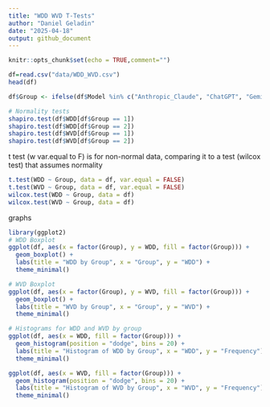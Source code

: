 ---
title: "WDD WVD T-Tests"
author: "Daniel Geladin"
date: "2025-04-18"
output: github_document
---

```{r setup, include=FALSE}
knitr::opts_chunk$set(echo = TRUE,comment="")
```

```{r}
df=read.csv("data/WDD_WVD.csv")
head(df)
```
```{r}
df$Group <- ifelse(df$Model %in% c("Anthropic_Claude", "ChatGPT", "Gemini"), 1, 2)

# Normality tests
shapiro.test(df$WDD[df$Group == 1])
shapiro.test(df$WDD[df$Group == 2])
shapiro.test(df$WVD[df$Group == 1])
shapiro.test(df$WVD[df$Group == 2])

```

t test (w var.equal to F) is for non-normal data, comparing it to a test (wilcox test) that assumes normality
```{r}
t.test(WDD ~ Group, data = df, var.equal = FALSE)
t.test(WVD ~ Group, data = df, var.equal = FALSE)
wilcox.test(WDD ~ Group, data = df)
wilcox.test(WVD ~ Group, data = df)
```


graphs
```{r}
library(ggplot2)
# WDD Boxplot
ggplot(df, aes(x = factor(Group), y = WDD, fill = factor(Group))) +
  geom_boxplot() +
  labs(title = "WDD by Group", x = "Group", y = "WDD") +
  theme_minimal()

# WVD Boxplot
ggplot(df, aes(x = factor(Group), y = WVD, fill = factor(Group))) +
  geom_boxplot() +
  labs(title = "WVD by Group", x = "Group", y = "WVD") +
  theme_minimal()

# Histograms for WDD and WVD by group
ggplot(df, aes(x = WDD, fill = factor(Group))) +
  geom_histogram(position = "dodge", bins = 20) +
  labs(title = "Histogram of WDD by Group", x = "WDD", y = "Frequency") +
  theme_minimal()

ggplot(df, aes(x = WVD, fill = factor(Group))) +
  geom_histogram(position = "dodge", bins = 20) +
  labs(title = "Histogram of WVD by Group", x = "WVD", y = "Frequency") +
  theme_minimal()
```

